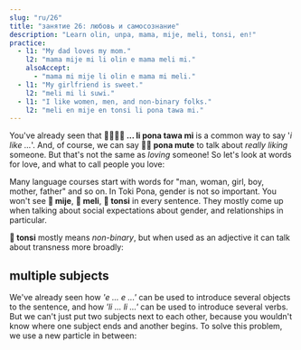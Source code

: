 ```yaml
---
slug: "ru/26"
title: "занятие 26: любовь и самосознание"
description: "Learn olin, unpa, mama, mije, meli, tonsi, en!"
practice:
  - l1: "My dad loves my mom."
    l2: "mama mije mi li olin e mama meli mi."
    alsoAccept:
      - "mama mi mije li olin e mama mi meli."
  - l1: "My girlfriend is sweet."
    l2: "meli mi li suwi."
  - l1: "I like women, men, and non-binary folks."
    l2: "meli en mije en tonsi li pona tawa mi."
---
```



You've already seen that **󱤧󱥔󱥩󱤴 ... li pona tawa mi** is a common way to say '*i like ...*'. And, of course, we can say **󱥔󱤼 pona mute** to talk about *really liking* someone. But that's not the same as *loving* someone! So let's look at words for love, and what to call people you love:

<List>
  <Word sl="olin" m="to love" />
  <Word sl="unpa" m="to have sex" />
  <Word sl="mama" m="parent" />
  <Word sl="mije" m="man, masculine person, husband; male" />
  <Word sl="meli" m="woman, feminine person, wife; female" />
  <Word sl="tonsi" m="non-binary, gender-nonconforming; trans" />
</List>

Many language courses start with words for "man, woman, girl, boy, mother, father" and so on. In Toki Pona, gender is not so important. You won't see **󱤵 mije**, **󱤳 meli**, **󱥾 tonsi** in every sentence. They mostly come up when talking about social expectations about gender, and relationships in particular.

<List>
    <Sentence sl="mi olin e mije mi." m="I love my boyfriend."/>
    <Sentence sl="mama o!" m="Mom! (or) Dad!"/>
    <Sentence sl="mi olin e meli." m="I'm into girls."/>
</List>

**󱥾 tonsi** mostly means *non-binary*, but when used as an adjective it can talk about transness more broadly:

<List>
  <Sentence sl="ona li tonsi." m="They are non-binary." />
  <Sentence sl="mi tonsi e sijelo mi kepeken misikeke." m="I medically transition." />
</List>

## multiple subjects

We've already seen how *'e ... e ...'* can be used to introduce several objects to the sentence, and how *'li ... li ...'* can be used to introduce several verbs. But we can't just put two subjects next to each other, because you wouldn't know where one subject ends and another begins. To solve this problem, we use a new particle in between:

<List>
  <Word sl="en" m="joins subjects" />
  <Sentence sl="mi en ona li toki." m="Me and her are chatting." />
  <Sentence sl="soweli en waso li utala." m="The animal and the bird are fighting." />
  <Sentence sl="meli en mije li unpa." m="The woman and the man have sex." />
</List>

<Practice exercises={frontmatter.practice} client:load />
